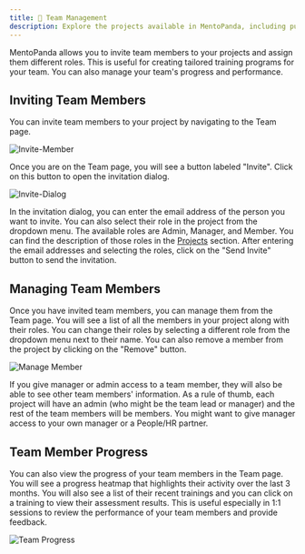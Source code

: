 ```yaml
---
title: 👥 Team Management
description: Explore the projects available in MentoPanda, including public and private projects.
---
```


MentoPanda allows you to invite team members to your projects and assign them different roles. This is useful for creating tailored training programs for your team. You can also manage your team's progress and performance. 

## Inviting Team Members
You can invite team members to your project by navigating to the Team page. 

![Invite-Member](https://bansnvpaqqmnoildskpz.supabase.co/storage/v1/object/public/docs/invite-member.png)

Once you are on the Team page, you will see a button labeled "Invite". Click on this button to open the invitation dialog.

![Invite-Dialog](https://bansnvpaqqmnoildskpz.supabase.co/storage/v1/object/public/docs/invite-dialog.png)

In the invitation dialog, you can enter the email address of the person you want to invite. You can also select their role in the project from the dropdown menu. The available roles are Admin, Manager, and Member. You can find the description of those roles in the [Projects](./projects) section. After entering the email addresses and selecting the roles, click on the "Send Invite" button to send the invitation.

## Managing Team Members
Once you have invited team members, you can manage them from the Team page. You will see a list of all the members in your project along with their roles. You can change their roles by selecting a different role from the dropdown menu next to their name. You can also remove a member from the project by clicking on the "Remove" button.

![Manage Member](https://bansnvpaqqmnoildskpz.supabase.co/storage/v1/object/public/docs/manage-member.png)

<Callout type="warning">
  If you give manager or admin access to a team member, they will also be able to see other team members' information. As a rule of thumb, each project will have an admin (who might be the team lead or manager) and the rest of the team members will be members. You might want to give manager access to your own manager or a People/HR partner.
</Callout>

## Team Member Progress
You can also view the progress of your team members in the Team page. You will see a progress heatmap that highlights their activity over the last 3 months. You will also see a list of their recent trainings and you can click on a training to view their assessment results. This is useful especially in 1:1 sessions to review the performance of your team members and provide feedback.

![Team Progress](https://bansnvpaqqmnoildskpz.supabase.co/storage/v1/object/public/docs/team-progress.png)